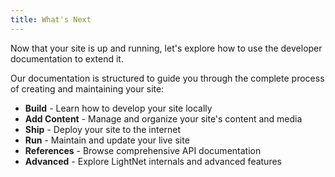 ```yaml
---
title: What's Next
---
```



Now that your site is up and running, let's explore how to use the developer documentation to extend it.

Our documentation is structured to guide you through the complete process of creating and maintaining your site:

- **Build** - Learn how to develop your site locally
- **Add Content** - Manage and organize your site's content and media
- **Ship** - Deploy your site to the internet
- **Run** - Maintain and update your live site
- **References** - Browse comprehensive API documentation
- **Advanced** - Explore LightNet internals and advanced features


